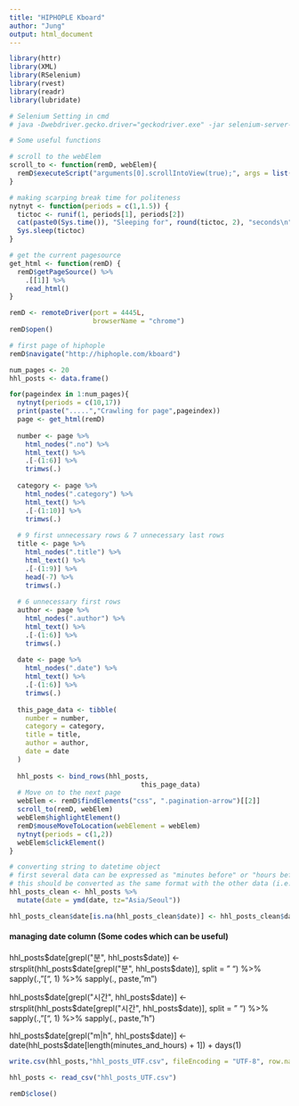 ```yaml
---
title: "HIPHOPLE Kboard"
author: "Jung"
output: html_document
---
```


```r
library(httr)
library(XML)
library(RSelenium)
library(rvest)
library(readr)
library(lubridate)

# Selenium Setting in cmd
# java -Dwebdriver.gecko.driver="geckodriver.exe" -jar selenium-server-standalone-3.141.59.jar -port 4445
```

```r
# Some useful functions

# scroll to the webElem
scroll_to <- function(remD, webElem){
  remD$executeScript("arguments[0].scrollIntoView(true);", args = list(webElem))
}

# making scarping break time for politeness
nytnyt <- function(periods = c(1,1.5)) {
  tictoc <- runif(1, periods[1], periods[2])
  cat(paste0(Sys.time()), "Sleeping for", round(tictoc, 2), "seconds\n")
  Sys.sleep(tictoc)
}

# get the current pagesource
get_html <- function(remD) {
  remD$getPageSource() %>%
    .[[1]] %>%
    read_html()
}
```


```r
remD <- remoteDriver(port = 4445L, 
                     browserName = "chrome")
remD$open()
```


```r
# first page of hiphople
remD$navigate("http://hiphople.com/kboard")

num_pages <- 20
hhl_posts <- data.frame()

for(pageindex in 1:num_pages){
  nytnyt(periods = c(10,17))
  print(paste(".....","Crawling for page",pageindex))
  page <- get_html(remD)
  
  number <- page %>%
    html_nodes(".no") %>%
    html_text() %>%
    .[-(1:6)] %>%
    trimws(.)
  
  category <- page %>%
    html_nodes(".category") %>%
    html_text() %>%
    .[-(1:10)] %>%
    trimws(.)
  
  # 9 first unnecessary rows & 7 unnecessary last rows
  title <- page %>%
    html_nodes(".title") %>%
    html_text() %>%
    .[-(1:9)] %>%
    head(-7) %>%
    trimws(.)
  
  # 6 unnecessary first rows 
  author <- page %>%
    html_nodes(".author") %>%
    html_text() %>%
    .[-(1:6)] %>%
    trimws(.)
  
  date <- page %>%
    html_nodes(".date") %>%
    html_text() %>%
    .[-(1:6)] %>%
    trimws(.)
  
  this_page_data <- tibble(
    number = number,
    category = category, 
    title = title,
    author = author,
    date = date
  )
  
  hhl_posts <- bind_rows(hhl_posts,
                                 this_page_data)
  # Move on to the next page
  webElem <- remD$findElements("css", ".pagination-arrow")[[2]]
  scroll_to(remD, webElem)
  webElem$highlightElement()
  remD$mouseMoveToLocation(webElement = webElem)
  nytnyt(periods = c(1,2))
  webElem$clickElement()
}

```

```r
# converting string to datetime object
# first several data can be expressed as "minutes before" or "hours before"
# this should be converted as the same format with the other data (i.e. "y-m-d")
hhl_posts_clean <- hhl_posts %>%
  mutate(date = ymd(date, tz="Asia/Seoul"))

hhl_posts_clean$date[is.na(hhl_posts_clean$date)] <- hhl_posts_clean$date[length(hhl_posts_clean$date[is.na(hhl_posts_clean$date)]) + 1] + days(1)
```

#### managing date column (Some codes which can be useful)

hhl_posts$date[grepl("분", hhl_posts$date)] <- strsplit(hhl_posts$date[grepl("분", hhl_posts$date)], split = " ") %>% 
  sapply(., "[", 1) %>% 
  sapply(., paste, "m")

hhl_posts$date[grepl("시간", hhl_posts$date)] <- strsplit(hhl_posts$date[grepl("시간", hhl_posts$date)], split = " ") %>% 
  sapply(., "[", 1) %>% 
  sapply(., paste, "h")
  
hhl_posts$date[grepl("m|h", hhl_posts$date)] <- date(hhl_posts$date[length(minutes_and_hours) + 1]) + days(1)


```r
write.csv(hhl_posts,"hhl_posts_UTF.csv", fileEncoding = "UTF-8", row.names = FALSE)

hhl_posts <- read_csv("hhl_posts_UTF.csv")

remD$close()

```

